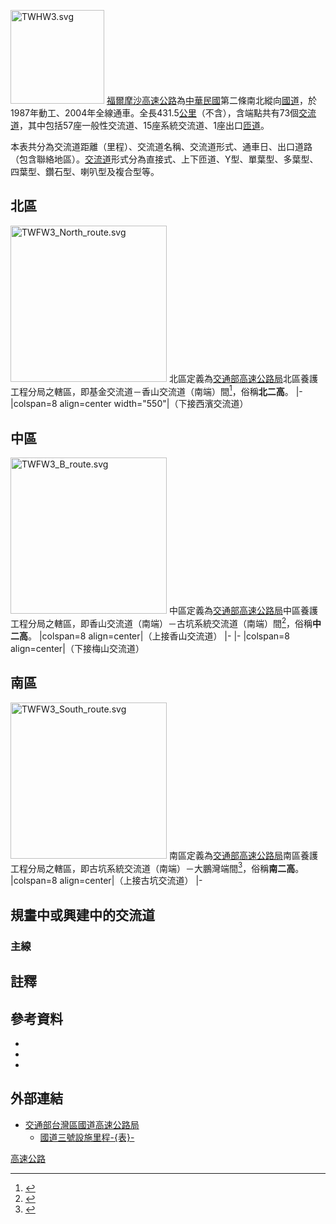 {{多個問題|
{{overcolored|time=2021-03-23T03:37:16+00:00}}
{{Fanpov|time=2021-03-23T03:37:16+00:00}}
{{refimprove|time=2021-03-23}}
}}
{{Pathnav|福爾摩沙高速公路}}
[[File:TWHW3.svg|150px]]
[[福爾摩沙高速公路|福爾摩沙高速公路]]為[[中華民國|中華民國]]第二條南北縱向[[中華民國國道|國道]]，於1987年動工、2004年全線通車。全長431.5[[公里|公里]]（不含{{Jct|country=TWN|NH-ALL|3a}}），含端點共有73個[[交流道|交流道]]，其中包括57座一般性交流道、15座系統交流道、1座出口[[匝道|匝道]]。

本表共分為交流道距離（里程）、交流道名稱、交流道形式、通車日、出口道路（包含聯絡地區）。[[交流道|交流道]]形式分為直接式、上下匝道、Y型、單葉型、多葉型、四葉型、鑽石型、喇叭型及複合型等。


==北區==
[[File:TWFW3_North_route.svg|250px]]
北區定義為[[交通部高速公路局|交通部高速公路局]]北區養護工程分局之轄區，即基金交流道－香山交流道（南端）間<ref>{{cite web |title=轄區 |url=https://www.freeway.gov.tw/northern/Publish.aspx?cnid=728 |website=交通部高速公路局北區養護工程分局 |publisher=交通部高速公路局 |accessdate=2019-04-17 |date=2018-04-03 |archive-date=2019-04-17 |archive-url=https://web.archive.org/web/20190417125640/https://www.freeway.gov.tw/northern/Publish.aspx%3Fcnid%3D728 |dead-url=no }}</ref>，俗稱'''北二高'''。
{{Clear}}
{{台灣公路表頭|n||國道三號北區}}
{{台灣公路設施|brh||↑主線成為{{Jct|country=TWN|PH-ALL|2f}}}}
{{台灣公路交流道|0.0|基金|半套鑽石型（往[[File:TW_PHW2.svg|20px]]）<br>直接式（往[[File:TW_PHW2f.svg|20px]]）|2000年1月31日（南下入口）<br>2000年8月1日（北上出口）|{{Jct|country=TWN|PH|2}}、{{Jct|country=TWN|PH-ALL|2f}}|[[安樂區|安樂區]]、[[萬里區|萬里區]]、[[金山區_(台灣)|金山區]]|{{Gray|高速公路起點}}|萬里 基隆<br>{{Gray|高速公路終點}}}}
{{台灣公路設施|tun||基隆}}
{{台灣公路系統連結|2.4|瑪東|Y型|2004年11月10日|{{Jct|country=TWN|PH-ALL|62}}|瑞芳 大埔|瑞芳 大埔||e}}
{{台灣公路設施|wei|5.0|七堵||僅南下設置}}
{{台灣公路設施|bri||瑪陵橋}}
{{台灣公路設施|tun||七堵}}
{{台灣公路設施|tun||汐止}}
{{台灣公路系統連結|10.9|汐止|雙葉型|1996年3月21日（北出南入）<br>2000年1月31日（南下出口）<br>2000年8月1日（北上入口）|{{Jct|country=TWN|NH-ALL|1}}|汐止 內湖|內湖 五堵||n}}
{{台灣公路設施|bri||基隆河橋}}
{{台灣公路交流道|12.2|新台五路|鑽石型|1996年3月21日|{{Jct|country=TWN|PH|5}}|[[汐止區|汐止區]][[汐止_(大字)|汐止市區]]、[[南港區|南港區]]、[[南港車站|高鐵南港站]]|汐止 南港|南港 汐止}}
{{台灣公路交流道|14.9|南港|半套鑽石型（南出北入）<br />半套Y型（北出南入）|1996年3月21日（北出南入）<br>2013年4月10日（北上入口）<br>2013年5月30日（南下出口）|橫科路<ref>[http://www.mygonews.com/news/detail/news_id/105702 汐止利多！國道3增設南港交流道南下出口匝道]</ref>、[[環東大道|環東大道]]|[[汐止區|汐止區]][[橫科|橫科]]、[[南港區|南港區]]、[[南港車站|高鐵南港站]]、[[南港軟體園區|南港軟體園區]]|南港|南港}}
{{台灣公路系統連結|16.4|南港|喇叭型|2000年1月27日|{{Jct|country=TWN|NH-ALL|5}}|石碇 宜蘭|石碇 宜蘭||n}}
{{台灣公路交流道|16.7|南深路|匝道|1996年3月21日|{{Jct|country=TWN|CH|109}}|[[南港區|南港區]]、[[深坑區|深坑區]]、[[中央研究院|中央研究院]]|{{Gray|（僅北上出口）}}|中央研究院}}
{{台灣公路設施|tun||福德}}
{{台灣公路交流道|20.7|木柵|鑽石型|1996年3月21日（南出北入）<br>1997年8月24日（北出南入）|{{Jct|country=TWN|NH-ALL|3a}}⇒{{Jct|country=TWN|CH|106}}（[[文山路|文山路]]）<ref>可前往[[File:TWHW5.svg|20px]][[石碇交流道|石碇交流道]]</ref>|[[大安區_(臺北市)|大安區]]、[[文山區|文山區]]、[[深坑區|深坑區]]|[[File:TW_CHW106b.svg|20px]]深坑 [[File:TWHW3a.svg|20px]]台北|[[File:TWHW3a.svg|20px]]台北 [[File:TW_CHW106b.svg|20px]]深坑}}
{{台灣公路設施|bri||景美溪橋}}
{{台灣公路設施|tun||木柵}}
{{台灣公路設施|tun||景美}}
{{台灣公路設施|res|25.1|木柵||僅北上設置}}
{{台灣公路設施|bri||新店高架橋}}
{{台灣公路交流道|26.8|新店|喇叭型|1997年8月24日|{{Jct|country=TWN|TRTP|103}}|[[新店區|新店區]]、[[文山區|文山區]]|新店|新店}}
{{台灣公路設施|tun||新店}}
{{台灣公路設施|tun||{{碧}}潭}}
{{台灣公路設施|bri||{{碧}}潭橋|福爾摩沙高速公路碧潭橋}}
{{台灣公路交流道|31.1|安坑|複合型|1997年8月24日|{{Jct|country=TWN|TRTP|100}}（[[環河路_(新店區)|新店環河快速道路]]）、中央路<br>{{Jct|country=TWN|CH|110}}（[[安康路|安康路]]）<ref name="#1">可接{{Jct|country=TWN|PH|4}}前往[[桃園區|桃園區]]</ref>、[[新店安坑一號道路|新店安坑一號道路]]|[[新店區|新店區]][[安坑|安坑]]|安坑 新店|新店 台北 安坑}}
{{台灣公路設施|tun||安坑}}
{{台灣公路設施|tun||中和}}
{{台灣公路交流道|35.8|中和|Y型|1993年7月12日（北出南入）<br>1997年8月24日（南出北入）<br>2000年1月31日（往[[File:TW_PHW64.svg|20px]]）|{{Jct|country=TWN|PH-ALL|64}}、中正路|[[板橋區_(台灣)|板橋區]]、[[中和區|中和區]]、[[永和區|永和區]]|板橋 中和|板橋 中和||國道3號、台64線}}
{{台灣公路預定|39.6|[[北土城交流道|北土城]]|喇叭型|預計2027年<ref>{{Cite web |url=http://news.ltn.com.tw/news/life/breakingnews/1981332 |title=引頸盼11年 國3將新設北土城交流道 |access-date=2017-06-17 |archive-date=2017-02-23 |archive-url=https://web.archive.org/web/20170223170036/http://news.ltn.com.tw/news/life/breakingnews/1981332 |dead-url=no }}</ref>|{{Jct|country=TWN|TRTP|88}}（金城路）|[[土城區|土城區]][[清水坑|清水坑]]|柑林 土城|土城 柑林}}
{{台灣公路交流道|42.8|土城|喇叭型|1993年1月19日（北出南入）<br>1993年7月12日（南出北入）（往[[File:TW_PHW3.svg|20px]]）<br>2011年10月22日（往[[File:TW_PHW65.svg|20px]]）|{{Jct|country=TWN|PH-ALL|65}}、{{Jct|country=TWN|PH|3}}|[[板橋區_(台灣)|板橋區]]、[[土城區|土城區]]、[[樹林區|樹林區]]|[[File:TW_PHW65.svg|20px]]板橋 [[File:TW_PHW3.svg|20px]]土城|[[File:TW_PHW65.svg|20px]]板橋 [[File:TW_PHW3.svg|20px]]土城}}
{{台灣公路設施|bri||三峽溪橋}}
{{台灣公路設施|wei|46.5|樹林}}
{{台灣公路交流道|46.9|樹林|半套鑽石型|2015年11月8日（北上）<br>2017年1月5日（南下）|{{Jct|country=TWN|TRTP|85}}|[[三峽區|三峽區]]、[[樹林區|樹林區]][[溪墘厝_(新北市)|溪墘厝]]|三峽 樹林|{{Gray|（僅南出北入）}}}}
{{台灣公路交流道|50.0|三鶯|單葉型|1993年1月19日（南出北入）<br>1993年7月12日（北出南入）<br>2015年4月2日文化路出口通車|{{Jct|country=TWN|CH|110}}<ref name="#1"/>、文化路（僅北上出口）<ref>{{Cite web |url=http://news.ltn.com.tw/news/local/paper/868310 |title=國道三號三鶯交流道增北上出口 今通車 |access-date=2016-07-31 |archive-date=2019-05-14 |archive-url=https://web.archive.org/web/20190514090422/https://news.ltn.com.tw/news/local/paper/868310 |dead-url=no }}</ref>|[[三峽區|三峽區]]、[[鶯歌區|鶯歌區]]|鶯歌（A）三峽（B）|鶯歌 三峽（A）<br>三峽文化路（C）}}
{{台灣公路設施|bri||大漢溪橋}}
{{台灣公路系統連結|54.6|鶯歌|Y型|1997年8月24日|{{Jct|country=TWN|NH-ALL|2}}|[[File:Taiwan_road_sign_d53_airport_inline.svg|20px]]{{Blue|桃園機場}} 桃園|[[File:Taiwan_road_sign_d53_airport_inline.svg|20px]]{{Blue|桃園機場}} 桃園||n}}
{{台灣公路預定|57.0|八德|雙葉型|預計2028年|{{Jct|country=TWN|PH|4}}、豐德路、{{Jct|country=TWN|TRTY|60}}<ref name="#2">{{Cite web |url=https://www.freeway.gov.tw/Publish.aspx?cnid=95&p=22542 |title=國道3號增設八德交流道工程 |access-date=2021-06-30 |archive-date=2021-07-09 |archive-url=https://web.archive.org/web/20210709181216/https://www.freeway.gov.tw/Publish.aspx?cnid=95&p=22542 |dead-url=no }}</ref><ref name="#3">{{Cite web |url=https://www.chinatimes.com/amp/realtimenews/20191029004232-260407 |title=國3增設大鶯豐德交流道 高公局通過可研 |access-date=2019-12-13 |archive-date=2019-12-13 |archive-url=https://web.archive.org/web/20191213183957/https://www.chinatimes.com/amp/realtimenews/20191029004232-260407 |dead-url=no }}</ref>|[[八德區|八德區]]、[[大溪區|大溪區]]}}
{{台灣公路設施|tun||埔頂Ⅰ}}
{{台灣公路設施|tun||埔頂Ⅱ}}
{{台灣公路預定|62.5|大溪系統|半套Y型<ref>{{Cite web |url=https://www.freeway.gov.tw/Publish.aspx?cnid=93&p=16552 |title=國道3號銜接台66線增設系統交流道工程 |access-date=2022-01-27 |archive-date=2021-05-19 |archive-url=https://web.archive.org/web/20210519144755/https://www.freeway.gov.tw/Publish.aspx?cnid=93&p=16552 |dead-url=no }}</ref>|預計2023年11月8日<ref name="#4">{{Cite web |url=https://news.ltn.com.tw/news/life/breakingnews/3025215 |title=國道3號銜接台66線增設系統交流道動工 預計2023年底完工 |access-date=2020-05-29 |archive-date=2020-11-30 |archive-url=https://web.archive.org/web/20201130181558/https://news.ltn.com.tw/news/life/breakingnews/3025215 |dead-url=no }}</ref>|{{Jct|country=TWN|PH-ALL|66}}|||{{Gray|（僅南出北入）}}}}
{{台灣公路交流道|62.7|大溪|雙葉型|1993年7月12日|{{Jct|country=TWN|CH|112a}}<ref>可接{{Jct|country=TWN|CH|112}}至{{Jct|country=TWN|PH|3}}，再轉接{{Jct|country=TWN|PH|4}}前往[[八德區|八德區]]。</ref>、{{Jct|country=TWN|PH-ALL|66}}|[[中壢區|中壢區]]、[[平鎮區|平鎮區]]、[[大溪區|大溪區]][[慈湖_(桃園)|慈湖]]|[[File:TW_PHW3.svg|20px]]慈湖 大溪 [[File:TW_PHW66.svg|20px]]中壢 平鎮|[[File:TW_PHW66.svg|20px]]中壢 平鎮 [[File:TW_PHW3.svg|20px]]慈湖 大溪}}
{{台灣公路交流道|68.4|龍潭|雙葉型|1993年7月12日|{{Jct|country=TWN|CH|113b}}⇒{{Jct|country=TWN|CH|113}}、{{Jct|country=TWN|PH|3}}|[[龍潭區_(台灣)|龍潭區]]、[[平鎮區|平鎮區]]、[[石門水庫_(臺灣)|石門水庫]]|龍潭|龍潭}}
{{台灣公路設施|wei|72.3|龍潭}}
{{台灣公路交流道|73.0|高原|鑽石型|2021年6月29日|{{Jct|country=TWN|TRTY|68}}、龍源路高原段⇒{{Jct|country=TWN|PH|3}}|[[龍潭區_(台灣)|龍潭區]]、[[小人國主題樂園|小人國]]、[[六福村|六福村]]、[[石門水庫_(台灣)|石門水庫]]|[[File:TW_THWty68-1.png|30px]]龍潭 [[File:TW_THWty68.svg|26px]]高原|[[File:TW_THWty68.svg|26px]]高原 [[File:TW_THWty68-1.png|30px]]龍潭}}
{{台灣公路設施|ser|77.0|關西|關西服務區}}
{{台灣公路設施|bri||牛欄河橋}}
{{台灣公路交流道|79.4|關西|喇叭型|1993年7月12日（南出北入）<br>1993年8月28日（北出南入）|{{Jct|country=TWN|CH|118}}|[[關西鎮_(台灣)|關西鎮]]、[[新埔鎮|新埔鎮]]、[[橫山鄉_(台灣)|橫山鄉]]、[[六福村|六福村]]|關西 新埔|關西 新埔}}
{{台灣公路設施|bri||鳳山溪橋}}
{{台灣公路交流道|90.6|竹林|單葉型|1993年8月28日|{{Jct|country=TWN|CH|120}}、[[File:TW_PHW68.svg|20px]][[芎林交流道|芎林交流道]]|[[竹東鎮|竹東鎮]]、[[芎林鄉|芎林鄉]]、[[橫山鄉_(台灣)|橫山鄉]]、[[高鐵新竹站|高鐵新竹站]]|竹東 芎林|芎林 竹東}}
{{台灣公路設施|bri||頭前溪橋}}
{{台灣公路設施|res|96.2|寶山||僅南下設置}}
{{台灣公路交流道|98.7|寶山|鑽石型|2004年1月16日|{{Jct|country=TWN|TRHC|43}}（[[三峰路|三峰路]]）、大雅路|[[東區_(新竹市)|東區]]、[[寶山鄉_(台灣)|寶山鄉]]、[[峨眉鄉|峨眉鄉]]、[[新竹科學園區|新竹科學園區]]|寶山 新竹科學園區|寶山 新竹科學園區}}
{{台灣公路系統連結|100.5|新竹|雙葉型|1993年8月28日（南出北入）<br>1996年2月14日（北出南入）|{{Jct|country=TWN|NH-ALL|1}}|頭份 新竹|新竹 頭份||n}}
{{台灣公路交流道|103.9|茄苳|雙葉型|2004年1月16日|{{Jct|country=TWN|CH|117}}、[[茄苳景觀大道|茄苳景觀大道]]|[[香山區|香山區]][[茄苳湖_(新竹市)|茄苳湖]]、[[寶山鄉_(台灣)|寶山鄉]]|新竹|新竹}}
{{台灣公路交流道|109.6|香山|分離式鑽石型|1996年2月14日（南出北入）<br>2001年12月27日（北出南入）|{{Jct|country=TWN|PH|1}}、{{Jct|country=TWN|PH|13}}|[[香山區|香山區]]、[[竹南鎮|竹南鎮]]、[[頭份市|頭份市]]、竹南工業區|[[File:TW_PHW1.svg|20px]]頭份 香山|[[File:TW_PHW13.svg|20px]]香山 竹南}}
{{台灣公路設施|bri|109|鹽港溪橋||位於香山交流道南北側匝道間}}
|-
|colspan=8 align=center width="550"|（下接西濱交流道）
{{End}}

==中區==
[[File:TWFW3_B_route.svg|250px]]
中區定義為[[交通部高速公路局|交通部高速公路局]]中區養護工程分局之轄區，即香山交流道（南端）－古坑系統交流道（南端）間<ref>{{cite web |title=轄區 |url=https://www.freeway.gov.tw/central/Publish.aspx?cnid=1028&p=329 |website=交通部高速公路局中區養護工程分局 |publisher=交通部高速公路局 |accessdate=2019-04-17 |date=2018-12-26 |archive-date=2019-04-17 |archive-url=https://web.archive.org/web/20190417125643/https://www.freeway.gov.tw/central/Publish.aspx%3Fcnid%3D1028%26p%3D329 |dead-url=no }}</ref>，俗稱'''中二高'''。
{{Clear}}
{{台灣公路表頭|n||國道三號中區}}
|colspan=8 align=center|（上接香山交流道）
|-
{{台灣公路交流道|115.2|西濱|半套Y型|2001年12月27日|{{Jct|country=TWN|PH-ALL|61}}||快速公路|{{fontcolor|gray|（僅南出北入）}}}}
{{台灣公路交流道|119.3|竹南|鑽石型|2001年12月27日（南出北入）<br>2002年5月4日（北出南入）|{{Jct|country=TWN|PH|1f}}|[[竹南鎮|竹南鎮]]、[[頭份市|頭份市]]|竹南|竹南}}
{{台灣公路設施|bri||中港溪橋}}
{{台灣公路設施|wei|122.5|後龍}}
{{台灣公路交流道|124.9|大山|單點鑽石型|2003年7月7日|{{Jct|country=TWN|TRML|8}}⇒{{Jct|country=TWN|PH|1}}|[[後龍鎮_(台灣)|後龍鎮]][[大山腳_(苗栗縣)|大山腳]]、[[造橋鄉|造橋鄉]]、[[高鐵苗栗站|高鐵苗栗站]]|造橋 大山|大山 造橋}}
{{台灣公路設施|bri||後龍溪橋}}
{{台灣公路交流道|130.9|後龍|鑽石型|2002年5月4日（南出北入）<br>2003年1月17日（北出南入）|{{Jct|country=TWN|PH|6}}⇒{{Jct|country=TWN|PH-ALL|72}}|[[後龍鎮_(台灣)|後龍鎮]][[後龍_(大字)|後龍市區]]、[[苗栗市|苗栗市]]、[[西湖鄉_(台灣)|西湖鄉]]|苗栗 後龍|後龍 苗栗||國道3號}}
{{台灣公路設施|ser|134.8|西湖|西湖服務區|設置北出南入小型車通道，通往[[西湖鄉_(台灣)|西湖]]}}
{{台灣公路設施|bri||西湖溪橋}}
{{台灣公路交流道|144.5|通霄|單葉型|2003年1月17日|{{Jct|country=TWN|CH|128}}|[[通霄鎮|通霄鎮]]、[[銅鑼鄉_(台灣)|銅鑼鄉]]、飛牛牧場、[[苗栗客家文化園區|苗栗客家文化園區]]|銅鑼 通霄|通霄 銅鑼}}
{{台灣公路交流道|156.8|苑裡|鑽石型|2003年1月17日|{{Jct|country=TWN|CH|140}}⇒{{Jct|country=TWN|CH|121}}|[[苑裡鎮|苑裡鎮]]、[[三義鄉_(台灣)|三義鄉]]、[[西湖渡假村|西湖渡假村]]|三義 苑裡|苑裡 三義||國道3號}}
{{台灣公路設施|wei|158.7|大甲}}
{{台灣公路設施|bri||大安溪橋}}
{{台灣公路交流道|164.2|大甲|複合型|2003年1月17日|{{Jct|country=TWN|CH|132}}（[[甲后路|甲后路]]）|[[外埔區|外埔區]]、[[大甲區|大甲區]]、[[麗寶樂園|麗寶樂園]]|外埔 大甲|大甲 外埔||國道3號}}
{{台灣公路設施|bri||大甲溪橋}}
{{台灣公路系統連結|169.4|中港|三葉型|2002年10月11日（北出南入）<br>2003年1月17日（南出北入）|{{Jct|country=TWN|NH-ALL|4}}| [[File:TWHW1.svg|20px]]神岡 清水|清水 [[File:TWHW1.svg|20px]]神岡||n}}
{{台灣公路設施|ser|172.5|清水|清水服務區}}
{{台灣公路交流道|176.1|沙鹿|雙葉型|2002年10月11日|{{Jct|country=TWN|PH|10}}（[[中清路|中清路]]）<ref>可前往[[神岡區|神岡區]]、[[File:TWHW1.svg|20px]][[豐原交流道|豐原交流道]]</ref>⇒{{Jct|country=TWN|PH|10b}}（[[中航路|中航路]]）<ref>可前往[[清水區_(台灣)|清水區]]</ref>、{{Jct|country=TWN|PH|1b}}<ref>可接[[File:TWHW1.svg|20px]][[大雅交流道|大雅交流道]]</ref>|[[沙鹿區|沙鹿區]]、[[大雅區|大雅區]]、[[清水區_(臺中市)|清水區]]、[[台中港|台中港]]、[[台中國際機場|台中國際機場]]|大雅 沙鹿|沙鹿 大雅}}
{{台灣公路交流道|182.7|龍井|四葉型|2002年10月11日（南出北入）<br>2004年1月11日（北出南入）|[[向上路_(台中市)|向上路]]、中興路⇒{{Jct|country=TWN|PH|12}}|[[龍井區|龍井區]]、[[南屯區|南屯區]]、[[沙鹿區|沙鹿區]]、[[台中工業區|台中工業區]]、[[台中科學園區|台中科學園區]]|台中 龍井|龍井 台中||國道3號}}
{{台灣公路設施|bri||烏溪橋}}
{{台灣公路交流道|191.5|和美|複合型|2004年1月11日|{{Jct|country=TWN|PH-ALL|61b}}、{{Jct|country=TWN|CH|135}}|[[和美鎮|和美鎮]]、[[伸港鄉|伸港鄉]]、[[線西鄉|線西鄉]]、[[彰濱工業區|彰濱工業區]]|[[File:TW_CHW135.svg|20px]]和美 [[File:TW_PHW61b.svg|20px]]伸港|[[File:TW_CHW135.svg|20px]]和美 [[File:TW_PHW61b.svg|20px]]伸港}}
{{台灣公路系統連結|196.8|彰化|雙Y型|2004年1月11日|{{Jct|country=TWN|NH-ALL|1}}|台中 彰化|彰化 台中||n}}
{{台灣公路交流道|202.5|快官|雙葉型|2003年1月17日（北出南入）<br>2004年1月11日（南出北入）|{{Jct|country=TWN|PH-ALL|74}}、{{Jct|country=TWN|PH-ALL|74a}}<ref>可前往[[花壇鄉|花壇鄉]]</ref>|[[彰化市|彰化市]]、[[烏日區|烏日區]]、[[高鐵台中站|高鐵台中站]]|[[File:TW_PHW74.svg|20px]]台中 [[File:TW_PHW74a.svg|20px]]彰化|[[File:TW_PHW74a.svg|20px]]彰化 [[File:TW_PHW74.svg|20px]]台中<br>[[File:Taiwan_road_sign_d53_hsr_inline.svg|20px]]{{fontcolor|blue|高鐵站}}}}
{{台灣公路交流道|207.6|烏日|單葉型|2003年1月17日|[[環中路|環中路]]⇒{{Jct|country=TWN|CH|127}}|[[烏日區|烏日區]]|烏日|烏日}}
{{台灣公路交流道|209.3|中投|鑽石型|2003年1月17日|{{Jct|country=TWN|PH-ALL|63}}|[[霧峰區|霧峰區]]、[[大里區|大里區]]、[[南區_(臺中市)|南區]]|大里|台中 大里}}
{{台灣公路交流道|211.5|霧峰|Y型|2003年1月17日（往[[File:TW_PHW3.svg|20px]]）<br>2011年12月31日（往[[File:TW_PHW74.svg|20px]]）|{{Jct|country=TWN|PH-ALL|74}}、{{Jct|country=TWN|PH|3}}（[[中正路_(霧峰區)|中正路]]）<ref>可前往[[潭子區|潭子區]]</ref>|[[霧峰區|霧峰區]]、[[大里區|大里區]]、[[太平區_(臺中市)|太平區]]|[[File:TW_PHW74.svg|20px]]太平 [[File:TW_PHW3.svg|20px]]霧峰|[[File:TW_PHW74.svg|20px]]太平 [[File:TW_PHW3.svg|20px]]霧峰}}
{{台灣公路系統連結|214.2|霧峰|Y型|2008年12月27日|{{Jct|country=TWN|NH-ALL|6}}|國姓 埔里<br>日月潭|國姓 埔里<br>日月潭||n}}
{{台灣公路交流道|217.5|草屯|單葉型|2002年6月7日（北出南入）<br>2003年1月17日（南出北入）|{{Jct|country=TWN|PH|14}}|[[芬園鄉|芬園鄉]]、[[草屯鎮|草屯鎮]]|草屯 芬園|芬園（A）草屯（B）}}
{{台灣公路系統連結|222.7|中興|喇叭型|2005年4月29日|{{Jct|country=TWN|PH-ALL|76}}|員林|員林||e}}
{{台灣公路交流道|224.9|中興|雙葉型|2002年6月7日|{{Jct|country=TWN|PH|3}}、{{Jct|country=TWN|PH|14b}}|[[南投市|南投市]]、[[草屯鎮|草屯鎮]]、[[中興新村|中興新村]]、南崗工業區|[[File:TW_PHW14b.svg|20px]]中興新村 [[File:TW_PHW3.svg|20px]]南投|[[File:TW_PHW3.svg|20px]]南投 [[File:TW_PHW14b.svg|20px]]中興新村}}
{{台灣公路交流道|228.0|南投|鑽石型|2014年3月25日|福崗路⇒{{Jct|country=TWN|PH|3}}、{{Jct|country=TWN|PH|3a}}|[[南投市|南投市]]、[[中寮鄉|中寮鄉]]|中寮 南投|南投 中寮}}
{{台灣公路設施|ser|231.7|南投|南投服務區|設置永平路出口通道，通往[[中寮鄉|中寮]]}}
{{台灣公路設施|wei|234.4|名間}}
{{台灣公路交流道|237.0|名間|喇叭型|2002年6月7日|{{Jct|country=TWN|PH|3}}⇒{{Jct|country=TWN|PH|16}}<ref>可前往[[信義鄉_(台灣)|信義鄉]]</ref>、{{Jct|country=TWN|CH|139b}}<ref>可轉接{{Jct|country=TWN|CH|150}}前往[[田中鎮|田中鎮]]</ref>、{{Jct|country=TWN|CH|152}}|[[名間鄉|名間鄉]]、[[集集鎮|集集鎮]]、[[水里鄉|水里鄉]]、[[二水鄉|二水鄉]]、[[日月潭|日月潭]]、[[玉山國家公園|玉山國家公園]]、[[參山國家風景區|參山國家風景區]]|名間 集集|名間 集集}}
{{台灣公路設施|bri||濁水溪橋}}
{{台灣公路交流道|243.8|竹山|喇叭型|2002年6月7日|{{Jct|country=TWN|PH|3}}⇒{{Jct|country=TWN|PH|3c}}、{{Jct|country=TWN|CH|151a}}、{{Jct|country=TWN|CH|151}}|[[竹山鎮_(台灣)|竹山鎮]]、[[鹿谷鄉|鹿谷鄉]]、[[集集鎮|集集鎮]]、[[水里鄉|水里鄉]]、[[溪頭自然教育園區|溪頭]]、[[杉林溪|杉林溪]]、[[九族文化村|九族文化村]]、竹山工業區|竹山 鹿谷|竹山 鹿谷}}
{{台灣公路交流道|250.6|南雲|單點鑽石型|2016年5月2日|{{Jct|country=TWN|TRNT|47}}⇒{{Jct|country=TWN|PH|3}}|[[竹山鎮_(台灣)|竹山鎮]]、[[林內鄉|林內鄉]]、[[二水鄉|二水鄉]]、[[杉林溪|杉林溪]]|竹山 林內|竹山 林內}}
{{台灣公路設施|bri||清水溪橋}}
{{台灣公路交流道|260.0|斗六|單點鑽石型|2001年11月27日（北出南入）<br>2002年6月7日（南出北入）|{{Jct|country=TWN|PH|3}}|[[斗六市|斗六市]]、[[林內鄉|林內鄉]]、[[二水鄉|二水鄉]]、斗六工業區|林內 斗六|斗六 林內}}
{{台灣公路系統連結|269.3|古坑|Y型|2002年2月6日|{{Jct|country=TWN|PH-ALL|78}}|[[File:TW_PHW78.svg|20px]]台西 [[File:TW_CHW149a.svg|25px]]古坑|斗六 台西||e}}
{{台灣公路交流道|271.0|古坑|分離式鑽石型|2016年4月25日|{{Jct|country=TWN|CH|149a}}、{{Jct|country=TWN|CH|158a}}<ref>可前往[[斗南鎮|斗南鎮]]</ref>|[[古坑鄉|古坑鄉]]、[[劍湖山世界|劍湖山世界]]|{{fontcolor|gray|（已在古坑系統交流道合併）}}|[[File:TW_CHW158a.svg|25px]]古坑||國道3號}}
|-
|colspan=8 align=center|（下接梅山交流道）
{{End}}

==南區==
[[File:TWFW3_South_route.svg|250px]]
南區定義為[[交通部高速公路局|交通部高速公路局]]南區養護工程分局之轄區，即古坑系統交流道（南端）－大鵬灣端間<ref>{{cite web |title=管轄範圍 |url=https://www.freeway.gov.tw/southern/Publish.aspx?cnid=1038 |website=交通部高速公路局南區養護工程分局 |publisher=交通部高速公路局 |accessdate=2019-04-17 |date=2019-01-10 |archive-date=2019-04-17 |archive-url=https://web.archive.org/web/20190417125644/https://www.freeway.gov.tw/southern/Publish.aspx%3Fcnid%3D1038 |dead-url=no }}</ref>，俗稱'''南二高'''。
{{Clear}}
{{台灣公路表頭|n||國道三號南區}}
|colspan=8 align=center|（上接古坑交流道）
|-
{{台灣公路設施|wei|273.6|古坑}}
{{台灣公路設施|ser|276.4|古坑|古坑服務區}}
{{台灣公路交流道|279.6|梅山|鑽石型|2001年11月27日|{{Jct|country=TWN|CH|162}}|[[大林鎮_(台灣)|大林鎮]]、[[梅山鄉_(台灣)|梅山鄉]]、[[劍湖山世界|劍湖山世界]]|梅山 大林|大林 梅山}}
{{台灣公路設施|tun||大林假}}
{{台灣公路設施|bri||內埔子水庫二號橋}}
{{台灣公路交流道|290.0|竹崎|分離式簡易鑽石型|2001年11月27日|{{Jct|country=TWN|CH|159}}、{{Jct|country=TWN|CH|166}}、{{Jct|country=TWN|TRCY|147}}|[[民雄鄉|民雄鄉]]、[[竹崎鄉|竹崎鄉]]、[[東區_(嘉義市)|東區]]、[[番路鄉|番路鄉]]|[[File:TW_CHW159.svg|20px]]嘉義<br>[[File:TW_CHW166.svg|20px]]竹崎 民雄|[[File:TW_CHW159.svg|20px]]嘉義<br>[[File:TW_CHW166.svg|20px]]民雄 竹崎}}
{{台灣公路設施|bri||牛稠溪橋||位於竹崎交流道南北側匝道間}}
{{台灣公路設施|tun|294|蘭潭}}
{{台灣公路設施|bri||八掌溪橋}}
{{台灣公路交流道|297.6|中埔|單葉型|2001年11月27日|{{Jct|country=TWN|PH|18}}|[[中埔鄉|中埔鄉]]、[[東區_(嘉義市)|東區]]、[[番路鄉|番路鄉]]、[[阿里山鄉|阿里山鄉]]、[[阿里山國家風景區|阿里山國家風景區]]、[[玉山國家公園|玉山國家公園]]|中埔 嘉義|嘉義 中埔}}
{{台灣公路設施|bri||赤蘭溪橋}}
{{台灣公路系統連結|300.9|水上|Y型|2001年11月27日|{{Jct|country=TWN|PH-ALL|82}}|水上 東石|水上 東石||e}}
{{台灣公路設施|bri||白水溪橋}}
{{台灣公路交流道|311.6|白河|鑽石型|2001年11月27日|{{Jct|country=TWN|CH|172}}<ref>可前往[[後壁區|後壁區]]、[[新營區|新營區]]</ref>|[[東山區_(台灣)|東山區]]、[[白河區|白河區]]、[[關子嶺溫泉|關子嶺溫泉]]|東山 白河|白河 東山}}
{{台灣公路設施|wei|313.7|白河}}
{{台灣公路設施|bri||六重溪橋}}
{{台灣公路設施|ser|319.9|東山|東山服務區|設置雙向小型車通道，通往[[東山區_(臺南市)|東山]]}}
{{台灣公路設施|bri||龜重溪橋}}
{{台灣公路交流道|322.0|柳營|鑽石型|2014年7月19日|{{Jct|country=TWN|TRTN|316}}<ref>可前往[[新營區|新營區]]</ref>⇒{{Jct|country=TWN|CH|165}}|[[東山區_(台灣)|東山區]]、[[柳營區|柳營區]]、[[尖山埤水庫|尖山埤水庫]]、柳營科技工業區|東山 柳營|柳營 東山}}
{{台灣公路交流道|329.7|烏山頭|單點鑽石型|2001年11月27日|{{Jct|country=TWN|CH|171}}|[[官田區|官田區]][[烏山頭|烏山頭]]、[[六甲區|六甲區]]、[[烏山頭水庫|烏山頭水庫]]|官田 六甲|官田 六甲}}
{{台灣公路系統連結|334.9|官田|四葉型|2001年11月27日|{{Jct|country=TWN|PH-ALL|84}}|玉井 北門|北門 玉井||e}}
{{台灣公路設施|bri||曾文溪橋}}
{{台灣公路交流道|340.2|善化|鑽石型|2001年11月27日|{{Jct|country=TWN|CH|178}}|[[善化區|善化區]]、[[山上區|山上區]]、[[大內區|大內區]]|山上 善化|善化 山上}}
{{台灣公路設施|wei|342.1|善化}}
{{台灣公路系統連結|346.9|新化|三葉型|1999年12月30日（北出南入）<br>2001年11月27日（南出北入）|{{Jct|country=TWN|NH-ALL|8}}|新化 [[File:TWHW1.svg|20px]]台南|[[File:TWHW1.svg|20px]]台南 新化||n}}
{{台灣公路設施|res|350.8|新化}}
{{台灣公路交流道|357.0|關廟|喇叭型|1999年12月30日（南出北入）<br>2000年2月2日（北出南入）|{{Jct|country=TWN|PH-ALL|86}}、{{Jct|country=TWN|PH|19a}}<ref>可接{{Jct|country=TWN|CH|182}}前往[[龍崎區|龍崎區]]、[[內門區|內門區]]</ref>|[[關廟區|關廟區]]、[[歸仁區|歸仁區]]|[[File:TW_PHW19a.svg|20px]]關廟 [[File:TW_PHW86.svg|20px]]歸仁|[[File:TW_PHW19a.svg|20px]]關廟 [[File:TW_PHW86.svg|20px]]台南}}
{{台灣公路設施|bri||鹽水溪橋}}
{{台灣公路設施|ser|363.8|關廟|關廟服務區}}
{{台灣公路交流道|369.5|田寮|鑽石型|2000年2月2日|{{Jct|country=TWN|PH|28}}|[[田寮區|田寮區]]、[[阿蓮區|阿蓮區]]、[[旗山區|旗山區]]|田寮 阿蓮|阿蓮 田寮}}
{{台灣公路設施|bri||二仁溪橋}}
{{台灣公路設施|wei|373|田寮}}
{{台灣公路設施|tun|376|中寮}}
{{台灣公路系統連結|383.0|燕巢|雙葉型|1999年12月30日（北出南入）<br>2000年2月2日（南出北入）|{{Jct|country=TWN|NH-ALL|10}}|旗山 [[File:TWHW1.svg|20px]]高雄|[[File:TWHW1.svg|20px]]高雄 旗山||n}}
{{台灣公路設施|bri|386|高屏溪橋|高屏溪斜張橋}}
{{台灣公路交流道|391.6|九如|部份苜蓿葉A2型|1999年12月30日（南出北入）<br>2003年9月30日（北出南入）|{{Jct|country=TWN|PH|3}}（[[九如路_(九如鄉)|九如路]]）<ref>可前往[[旗山區|旗山區]]</ref>|[[九如鄉|九如鄉]]、[[里港鄉|里港鄉]]、[[高樹鄉|高樹鄉]]、[[茂林國家風景區|茂林國家風景區]]|里港 九如|九如 里港}}
{{台灣公路交流道|396.0|屏東|半套鑽石型|2018年10月31日|{{Jct|country=TWN|PH|27}}、{{Jct|country=TWN|CH|187c}}|[[屏東市|屏東市]]、[[鹽埔鄉|鹽埔鄉]]、[[屏東農業生物科技園區|屏東農業生物科技園區]]|鹽埔 屏東|{{Gray|（僅南出北入）}}}}
{{台灣公路交流道|400.2|長治|分離式簡易鑽石型|2003年9月30日|{{Jct|country=TWN|PH|24}}、{{Jct|country=TWN|CH|187c}}|[[長治鄉|長治鄉]]、[[三地門鄉|三地門鄉]]、[[瑪家鄉|瑪家鄉]]、[[六堆客家文化園區|六堆客家文化園區]]、原住民文化園區|三地門 長治|長治 三地門}}
{{台灣公路交流道|407.3|麟洛|分離式鑽石型|2003年9月30日（南出北入）<br>2004年1月10日（北出南入）|{{Jct|country=TWN|PH|1}}、{{jct|country=TWN|TRPT|37}}、{{jct|country=TWN|TRPT|37-1}}|[[麟洛鄉|麟洛鄉]]、[[內埔鄉|內埔鄉]]、[[六堆客家文化園區|六堆客家文化園區]]|內埔 麟洛|屏東 內埔}}
{{台灣公路設施|wei|411.3|竹田}}
{{台灣公路系統連結|415.2|竹田|雙葉型|2004年1月10日|{{Jct|country=TWN|PH-ALL|88}}|竹田 高雄|高雄 竹田||e}}
{{台灣公路交流道|421.2|崁頂|半套鑽石型|2004年1月10日|{{jct|country=TWN|TRPT|70}}、{{jct|country=TWN|TRPT|75}}|[[崁頂鄉|崁頂鄉]]|崁頂|{{Gray|（僅南出北入）}}}}
{{台灣公路交流道|424.5|南州|分離式鑽石型|2004年1月10日|{{Jct|country=TWN|CH|187b}}|[[南州鄉|南州鄉]]、[[新埤鄉|新埤鄉]]、[[墾丁國家公園|墾丁國家公園]]、[[國立海洋生物博物館|國立海洋生物博物館]]|新埤 南州|南州 新埤}}
{{台灣公路交流道|430.5|林邊|半套鑽石型|2004年1月10日|{{Jct|country=TWN|PH|17}}（[[中山路_(林邊鄉)|中山路]]）、{{Jct|country=TWN|TRPT|129}}|[[林邊鄉|林邊鄉]]、[[東港鎮_(台灣)|東港鎮]]、[[佳冬鄉|佳冬鄉]]|林邊 東港|{{Gray|（僅南出北入）}}}}
{{台灣公路兩端|431.5|大鵬灣|直接式|2008年2月25日|{{Jct|country=TWN|TRPT|129}}、[[File:TW_EHWpt3.png|23px]] 屏專3線（大鵬灣環灣道路）|[[大鵬灣國家風景區|大鵬灣國家風景區]]|{{Brown|大鵬灣國家風景區}}<br>{{Gray|高速公路終點}}|南州 屏東<br>{{Gray|高速公路起點}}}}
{{台灣公路設施|brh||↓主線成為[[File:TW_EHWpt3.png|23px]] 屏專3線（大鵬灣環灣道路）}}
{{End}}

==規畫中或興建中的交流道==
{{台灣規劃中建設}}
===主線===
{{台灣公路表頭|n||國道三號}}
{{台灣公路預定|39.6|[[北土城交流道|北土城]]|喇叭型|預計2027年<ref>{{Cite web |url=https://udn.com/news/amp/story/7323/5213877 |title=國道3號北土城交流道 匝道位置確定 |access-date=2021-04-03 |archive-date=2021-01-30 |archive-url=https://web.archive.org/web/20210130084825/https://udn.com/news/amp/story/7323/5213877 |dead-url=no }}</ref>|{{Jct|country=TWN|TRTP|88}}（金城路）|[[土城區|土城區]]|||}}
{{台灣公路預定|57.0|八德|雙葉型|預計2028年|{{Jct|country=TWN|PH|4}}、豐德路、{{Jct|country=TWN|TRTY|60}}<ref name="#2"/><ref name="#3"/>|[[八德區|八德區]]、[[大溪區|大溪區]]||}}
{{台灣公路預定|62.5|大溪系統|半套Y型<ref>{{Cite web |url=http://www.freeway.gov.tw/Publish.aspx?cnid=95&p=6744 |title=國道3號銜接台66線增設系統交流道工程 |access-date=2017-07-13 |archive-date=2017-09-05 |archive-url=https://web.archive.org/web/20170905184503/http://www.freeway.gov.tw/Publish.aspx?cnid=95&p=6744 |dead-url=no }}</ref>|預計2023年11月8日<ref name="#4"/>|{{Jct|country=TWN|PH-ALL|66}}|||{{fontcolor|gray|（僅南出北入）}}}}
{{End}}

==註釋==
{{Reflist|2}}

==參考資料==
*{{Cite book zh|author=交通部台灣區國道高速公路局|title=高速公路年報||location=臺北縣|date=1990~2005}}
*{{Cite book zh|author=交通部台灣區國道新建工程局|title=國道新建工程年刊|location=台灣|date=1995~2005}}
*{{Cite book zh|author=廖肇昌等執行編輯|title=第二高速公路興建專輯，規劃篇|date=2004||publisher=國道新建工程局|id=ISBN 978-957-01-6351-3}}

==外部連結==
*[http://www.freeway.gov.tw/ 交通部台灣區國道高速公路局] {{Wayback|url=http://www.freeway.gov.tw/ |date=20070908062447 }}
**[http://www.freeway.gov.tw/Publish.aspx?cnid=1906&p=4619 國道三號設施里程-{表}-] {{Wayback|url=http://www.freeway.gov.tw/Publish.aspx?cnid=1906&p=4619 |date=20200804025815 }}

{{中華民國國道3號}}
{{Freeways in Taiwan}}

[[Category:台灣道路列表|高速公路]]